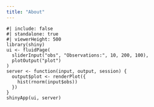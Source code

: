 ```yaml
---
title: "About"
---
```


```shinylive-r
#| include: false
#| standalone: true
#| viewerHeight: 500
library(shiny)
ui <- fluidPage(
  sliderInput("obs", "Observations:", 10, 200, 100),
  plotOutput("plot")
)
server <- function(input, output, session) {
  output$plot <- renderPlot({
    hist(rnorm(input$obs))
  })
}
shinyApp(ui, server)
```
